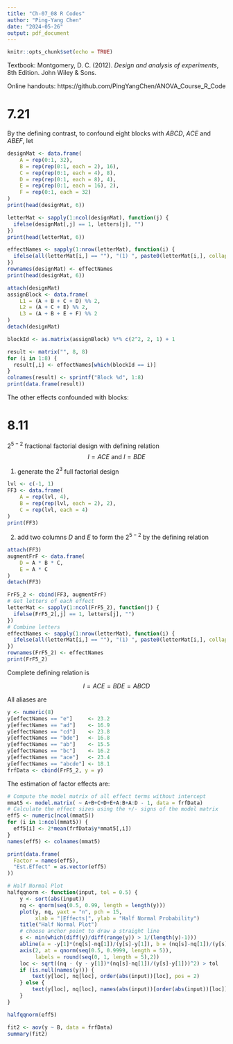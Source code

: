 ```yaml
---
title: "Ch-07_08 R Codes"
author: "Ping-Yang Chen"
date: "2024-05-26"
output: pdf_document
---
```


```r
knitr::opts_chunk$set(echo = TRUE)
```

Textbook: Montgomery, D. C. (2012). *Design and analysis of experiments*, 8th Edition. John Wiley & Sons.

Online handouts: https://github.com/PingYangChen/ANOVA_Course_R_Code

# 7.21

By the defining contrast, to confound eight blocks with $ABCD$, $ACE$ and $ABEF$, let

\begin{align*}
L_1 & = x_1 + x_2 + x_3 + x_4 \\
L_2 & = x_1 + x_3 + x_5 \\
L_3 & = x_1 + x_2 + x_5 + x_6 \\
\end{align*}



```r
designMat <- data.frame(
	A = rep(0:1, 32),
	B = rep(rep(0:1, each = 2), 16),
	C = rep(rep(0:1, each = 4), 8),
	D = rep(rep(0:1, each = 8), 4),
	E = rep(rep(0:1, each = 16), 2),
	F = rep(0:1, each = 32)
)
print(head(designMat, 6))

letterMat <- sapply(1:ncol(designMat), function(j) {
  ifelse(designMat[,j] == 1, letters[j], "")  
})
print(head(letterMat, 6))

effectNames <- sapply(1:nrow(letterMat), function(i) {
  ifelse(all(letterMat[i,] == ""), "(1) ", paste0(letterMat[i,], collapse = ""))
})
rownames(designMat) <- effectNames
print(head(designMat, 6))
```

```r
attach(designMat)
assignBlock <- data.frame(
	L1 = (A + B + C + D) %% 2,
	L2 = (A + C + E) %% 2,
	L3 = (A + B + E + F) %% 2
)
detach(designMat)
```

```r
blockId <- as.matrix(assignBlock) %*% c(2^2, 2, 1) + 1
```



```r
result <- matrix("", 8, 8)
for (i in 1:8) {
  result[,i] <- effectNames[which(blockId == i)]
}
colnames(result) <- sprintf("Block %d", 1:8)
print(data.frame(result))
```
The other effects confounded with blocks:


\begin{align*}
(ABCD)(ACE) & = A^2 B C^2 D E = BDE \\
(ABCD)(ABEF) & = A^2 B^2 C D E F = CDEF \\
(ACE)(ABEF) & = A^2 B C E^2 F = BCF \\
(ABCD)(BCF) & = A B^2 C^2 D F = ADF 
\end{align*}


# 8.11

$2^{5-2}$ fractional factorial design with defining relation $$I = ACE \text{ and } I = BDE$$

1. generate the $2^3$ full factorial design

```r
lvl <- c(-1, 1)
FF3 <- data.frame(
	A = rep(lvl, 4),
	B = rep(rep(lvl, each = 2), 2),
	C = rep(lvl, each = 4)
)
print(FF3)
```


2. add two columns $D$ and $E$ to form the $2^{5-2}$ by the defining relation 

\begin{align*}
I = ACE & \implies E = AC \\
I = BDE & \implies D = BE \implies D = BAC \\
\end{align*}

```r
attach(FF3)
augmentFrF <- data.frame(
	D = A * B * C,
	E = A * C
)
detach(FF3)

FrF5_2 <- cbind(FF3, augmentFrF)
# Get letters of each effect
letterMat <- sapply(1:ncol(FrF5_2), function(j) {
  ifelse(FrF5_2[,j] == 1, letters[j], "")  
})
# Combine letters 
effectNames <- sapply(1:nrow(letterMat), function(i) {
  ifelse(all(letterMat[i,] == ""), "(1) ", paste0(letterMat[i,], collapse = ""))
})
rownames(FrF5_2) <- effectNames
print(FrF5_2)
```


Complete defining relation is

$$I = ACE = BDE = ABCD$$

All aliases are

\begin{align*}
A & = CE = BCD \\
B & = DE = ACD \\ 
C & = AE = ABD \\
D & = BE = ABC \\
E & = AC \\
AB & = CD \\
AD & = BC \\
AC & = BD \\
\end{align*}



```r
y <- numeric(8)
y[effectNames == "e"]     <- 23.2
y[effectNames == "ad"]    <- 16.9
y[effectNames == "cd"]    <- 23.8
y[effectNames == "bde"]   <- 16.8
y[effectNames == "ab"]    <- 15.5
y[effectNames == "bc"]    <- 16.2
y[effectNames == "ace"]   <- 23.4
y[effectNames == "abcde"] <- 18.1
frfData <- cbind(FrF5_2, y = y)
```

The estimation of factor effects are:
```r
# Compute the model matrix of all effect terms without intercept
mmat5 <- model.matrix( ~ A+B+C+D+E+A:B+A:D - 1, data = frfData)
# Calculate the effect sizes using the +/- signs of the model matrix
eff5 <- numeric(ncol(mmat5))
for (i in 1:ncol(mmat5)) {
  eff5[i] <- 2*mean(frfData$y*mmat5[,i])
}
names(eff5) <- colnames(mmat5)
```

```r
print(data.frame(
  Factor = names(eff5),
  "Est.Effect" = as.vector(eff5)
))
```


```r
# Half Normal Plot
halfqqnorm <- function(input, tol = 0.5) {
	y <- sort(abs(input))
	nq <- qnorm(seq(0.5, 0.99, length = length(y)))
	plot(y, nq, yaxt = "n", pch = 15, 
	     xlab = "|Effects|", ylab = "Half Normal Probability")
	title("Half Normal Plot")
	# choose anchor point to draw a straight line
	s <- min(which(diff(y)/diff(range(y)) > 1/(length(y)-1)))
	abline(a = -y[1]*(nq[s]-nq[1])/(y[s]-y[1]), b = (nq[s]-nq[1])/(y[s]-y[1]))
	axis(2, at = qnorm(seq(0.5, 0.9999, length = 5)), 
	     labels = round(seq(0, 1, length = 5),2))
	loc <- sqrt((nq - (y - y[1])*(nq[s]-nq[1])/(y[s]-y[1]))^2) > tol
	if (is.null(names(y))) {
		text(y[loc], nq[loc], order(abs(input))[loc], pos = 2)
	} else {
		text(y[loc], nq[loc], names(abs(input))[order(abs(input))[loc]], pos = 2)
	}
}
```




```r
halfqqnorm(eff5)
```


```r
fit2 <- aov(y ~ B, data = frfData)
summary(fit2)
```
